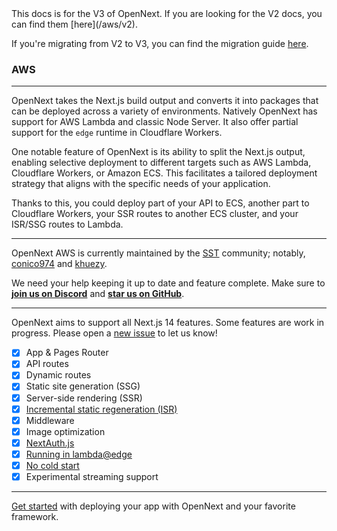 
<Callout>
This docs is for the V3 of OpenNext. If you are looking for the V2 docs, you can find them [here](/aws/v2).

If you're migrating from V2 to V3, you can find the migration guide [here](/aws/migration#from-opennext-v2).

</Callout>

### AWS

---

OpenNext takes the Next.js build output and converts it into packages that can be deployed across a variety of environments.
Natively OpenNext has support for AWS Lambda and classic Node Server. It also offer partial support for the `edge` runtime in Cloudflare Workers.

One notable feature of OpenNext is its ability to split the Next.js output, enabling selective deployment to different targets such as AWS Lambda, Cloudflare Workers, or Amazon ECS. This facilitates a tailored deployment strategy that aligns with the specific needs of your application.

Thanks to this, you could deploy part of your API to ECS, another part to Cloudflare Workers, your SSR routes to another ECS cluster, and your ISR/SSG routes to Lambda.

---

OpenNext AWS is currently maintained by the [SST](https://sst.dev) community; notably, [conico974](https://github.com/conico974) and [khuezy](https://github.com/khuezy).

We need your help keeping it up to date and feature complete. Make sure to [**join us on Discord**](https://discord.gg/opennextjs) and [**star us on GitHub**](https://github.com/opennextjs/aws).

---

OpenNext aims to support all Next.js 14 features. Some features are work in progress. Please open a [new issue](https://github.com/opennextjs/aws/issues/new) to let us know!

- [x] App & Pages Router
- [x] API routes
- [x] Dynamic routes
- [x] Static site generation (SSG)
- [x] Server-side rendering (SSR)
- [x] [Incremental static regeneration (ISR)](/aws/inner_workings/caching)
- [x] Middleware
- [x] Image optimization
- [x] [NextAuth.js](https://next-auth.js.org)
- [x] [Running in lambda@edge](/aws/config/simple_example#running-in-lambdaedge)
- [x] [No cold start](/aws/inner_workings/components/warmer)
- [x] Experimental streaming support

---

[Get started](/aws/get_started) with deploying your app with OpenNext and your favorite framework.
